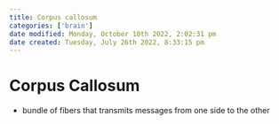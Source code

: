 ```yaml
---
title: Corpus callosum
categories: ['brain']
date modified: Monday, October 10th 2022, 2:02:31 pm
date created: Tuesday, July 26th 2022, 8:33:15 pm
---
```


# Corpus Callosum
- bundle of fibers that transmits messages from one side to the other




